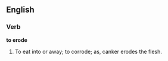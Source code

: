 ==English==

===Verb===

'''to erode'''

#To eat into or away; to corrode; as, canker erodes the flesh.